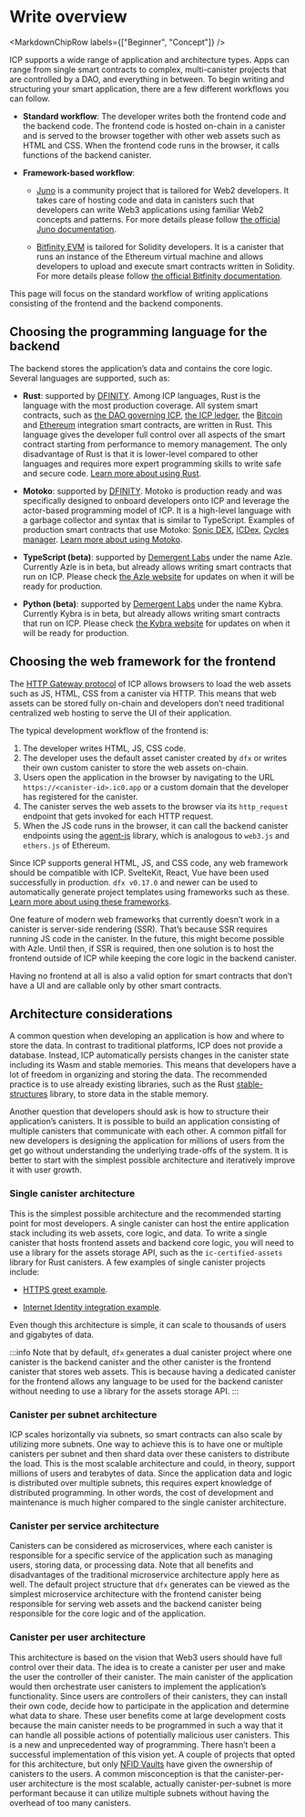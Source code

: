 
# Write overview

<MarkdownChipRow labels={["Beginner", "Concept"]} />


ICP supports a wide range of application and architecture types.
Apps can range from single smart contracts to complex, multi-<GlossaryTooltip>canister</GlossaryTooltip> projects that are controlled by a DAO, and everything in between.
To begin writing and structuring your smart application, there are a few different workflows you can follow.
- **Standard workflow**:
  The developer writes both the frontend code and the backend code.
  The frontend code is hosted on-chain in a canister and is served to the browser together with other web assets such as HTML and CSS.
  When the frontend code runs in the browser, it calls functions of the backend canister.

- **Framework-based workflow**:

  - [Juno](/docs/current/developer-docs/web-apps/frameworks/juno) is a community project that is tailored for Web2 developers.
    It takes care of hosting code and data in canisters such that developers can write Web3 applications using familiar Web2 concepts and patterns.
	For more details please follow [the official Juno documentation](https://juno.build/docs/intro).

  - [Bitfinity EVM](/docs/current/developer-docs/backend/solidity) is tailored for Solidity developers.
    It is a canister that runs an instance of the Ethereum virtual machine and allows developers to upload and execute smart contracts written in Solidity.
	For more details please follow [the official Bitfinity documentation](https://docs.bitfinity.network/).

This page will focus on the standard workflow of writing applications consisting of the frontend and the backend components.

## Choosing the programming language for the backend

The backend stores the application’s data and contains the core logic.
Several languages are supported, such as:

- **Rust**: supported by [DFINITY](https://github.com/dfinity/cdk-rs).
  Among ICP languages, Rust is the language with the most production coverage.
  All system smart contracts, such as [the DAO governing ICP](https://github.com/dfinity/ic/tree/master/rs/nns), [the ICP ledger](https://github.com/dfinity/ic/tree/master/rs/rosetta-api/icp_ledger), the [Bitcoin](https://github.com/dfinity/bitcoin-canister) and [Ethereum](https://github.com/dfinity/ic/tree/master/rs/ethereum) integration smart contracts, are written in Rust.
  This language gives the developer full control over all aspects of the smart contract starting from performance to memory management.
  The only disadvantage of Rust is that it is lower-level compared to other languages and requires more expert programming skills to write safe and secure code.
  [Learn more about using Rust](/docs/current/developer-docs/backend/rust).

- **Motoko**: supported by [DFINITY](https://github.com/dfinity/motoko).
  Motoko is production ready and was specifically designed to onboard developers onto ICP and leverage the actor-based programming model of ICP.
  It is a high-level language with a garbage collector and syntax that is similar to TypeScript.
  Examples of production smart contracts that use Motoko: [Sonic DEX](https://github.com/sonicdex/sonic-v1), [ICDex](https://github.com/iclighthouse/ICDex), [Cycles manager](https://github.com/CycleOperators/cycles-manager).
  [Learn more about using Motoko](/docs/current/motoko/main/getting-started/motoko-introduction).

- **TypeScript (beta)**: supported by [Demergent Labs](https://github.com/demergent-labs) under the name Azle.
  Currently Azle is in beta, but already allows writing smart contracts that run on ICP.
  Please check [the Azle website](https://demergent-labs.github.io/azle/) for updates on when it will be ready for production.

- **Python (beta)**: supported by [Demergent Labs](https://github.com/demergent-labs) under the name Kybra.
  Currently Kybra is in beta, but already allows writing smart contracts that run on ICP.
  Please check [the Kybra website](https://demergent-labs.github.io/kybra/kybra.html) for updates on when it will be ready for production.

## Choosing the web framework for the frontend
The [HTTP Gateway protocol](/docs/current/references/http-gateway-protocol-spec) of ICP allows browsers to load the web assets such as JS, HTML, CSS from a canister via HTTP.
This means that web assets can be stored fully on-chain and developers don’t need traditional centralized web hosting to serve the UI of their application.

The typical development workflow of the frontend is:

1. The developer writes HTML, JS, CSS code.
1. The developer uses the default asset <GlossaryTooltip>canister</GlossaryTooltip> created by `dfx` or writes their own custom canister to store the web assets on-chain.
1. Users open the application in the browser by navigating to the URL `https://<canister-id>.ic0.app` or a custom domain that the developer has registered for the canister.
1. The canister serves the web assets to the browser via its `http_request` endpoint that gets invoked for each HTTP request.
1. When the JS code runs in the browser, it can call the backend canister endpoints using the [agent-js](/docs/current/developer-docs/web-apps/browser-js/js-request-api) library, which is analogous to `web3.js` and `ethers.js` of Ethereum.

Since ICP supports general HTML, JS, and CSS code, any web framework should be compatible with ICP.
SvelteKit, React, Vue have been used successfully in production.
`dfx v0.17.0` and newer can be used to automatically generate project templates using frameworks such as these.
[Learn more about using these frameworks](/docs/current/developer-docs/web-apps/browser-js/js-frameworks).

One feature of modern web frameworks that currently doesn’t work in a canister is server-side rendering (SSR).
That’s because SSR requires running JS code in the canister.
In the future, this might become possible with Azle.
Until then, if SSR is required, then one solution is to host the frontend outside of ICP while keeping the core logic in the backend canister.

Having no frontend at all is also a valid option for smart contracts that don’t have a UI and are callable only by other smart contracts.

## Architecture considerations
A common question when developing an application is how and where to store the data.
In contrast to traditional platforms, ICP does not provide a database.
Instead, ICP automatically persists changes in the canister state including its Wasm and stable memories.
This means that developers have a lot of freedom in organizing and storing the data.
The recommended practice is to use already existing libraries, such as the Rust [stable-structures](https://github.com/dfinity/stable-structures) library, to store data in the stable memory.

Another question that developers should ask is how to structure their application’s canisters.
It is possible to build an application consisting of multiple canisters that communicate with each other.
A common pitfall for new developers is designing the application for millions of users from the get go without understanding the underlying trade-offs of the system.
It is better to start with the simplest possible architecture and iteratively improve it with user growth.

### Single canister architecture
This is the simplest possible architecture and the recommended starting point for most developers.
A single <GlossaryTooltip>canister</GlossaryTooltip> can host the entire application stack including its web assets, core logic, and data. To write a single canister that hosts frontend assets and backend core logic, you will need to use a library for the assets storage API, such as the `ic-certified-assets` library for Rust canisters. A few examples of single canister projects include:

- [HTTPS greet example](https://github.com/krpeacock/server/tree/main/examples/http_greet).

- [Internet Identity integration example](https://github.com/dfinity/internet-identity/tree/main/demos/using-dev-build).

Even though this architecture is simple, it can scale to thousands of users and gigabytes of data.

:::info
Note that by default, `dfx` generates a dual canister project where one canister is the backend canister and the other canister is the frontend canister that stores web assets. This is because having a dedicated canister for the frontend allows any language to be used for the backend canister without needing to use a library for the assets storage API.
:::

### Canister per subnet architecture
ICP scales horizontally via <GlossaryTooltip>subnets</GlossaryTooltip>, so smart contracts can also scale by utilizing more subnets.
One way to achieve this is to have one or multiple canisters per subnet and then shard data over these canisters to distribute the load.
This is the most scalable architecture and could, in theory, support millions of users and terabytes of data.
Since the application data and logic is distributed over multiple subnets, this requires expert knowledge of distributed programming.
In other words, the cost of development and maintenance is much higher compared to the single canister architecture.

### Canister per service architecture
Canisters can be considered as microservices, where each canister is responsible for a specific service of the application such as managing users, storing data, or processing data.
Note that all benefits and disadvantages of the traditional microservice architecture apply here as well.
The default project structure that `dfx` generates can be viewed as the simplest microservice architecture with the frontend canister being responsible for serving web assets and the backend canister being responsible for the core logic and of the application.

### Canister per user architecture
This architecture is based on the vision that Web3 users should have full control over their data.
The idea is to create a canister per user and make the user the controller of their canister.
The main canister of the application would then orchestrate user canisters to implement the application’s functionality.
Since users are controllers of their canisters, they can install their own code, decide how to participate in the application and determine what data to share.
These user benefits come at large development costs because the main canister needs to be programmed in such a way that it can handle all possible actions of potentially malicious user canisters.
This is a new and unprecedented way of programming.
There hasn’t been a successful implementation of this vision yet.
A couple of projects that opted for this architecture, but only [NFID Vaults](https://nfidvaults.com) have given the ownership of canisters to the users.
A common misconception is that the canister-per-user architecture is the most scalable, actually canister-per-subnet is more performant because it can utilize multiple subnets without having the overhead of too many canisters.
